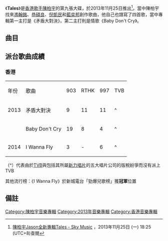 {{Album infobox | <!-- See Wikipedia:WikiProject_Albums -->
|  Name        = Tales
|  Type        = [[專輯|專輯]]
|  Artist      = [[陳柏宇|陳柏宇]]
|  Cover       = 陳柏宇 Tales.jpg
|  Released    = 2013年11月25日
|  Recorded    = 2013年
|  Genre       = [[粵語流行音樂|粵語流行音樂]]
|  Length      = 38:18
|  Label       = [[索尼音樂娛樂_(香港)|索尼音樂娛樂 (香港)]]
|  Number      = 
|  Producer    = 見[[#曲目|曲目列表]]
|  Last album  = [[The_Next_Moment|The Next Moment]] <br />（2013年）
|  This album  = '''Tales'''<br />（2013年）
|  Next album  = [[陳柏宇TALES演唱會2013/14|陳柏宇TALES演唱會2013/14]] <br />（2014年）
}}
《'''Tales'''》是[[香港|香港]][[歌手|歌手]][[陳柏宇|陳柏宇]]的第九張大碟，於2013年11月25日推出<ref name="sky">[http://skymusic.com.hk/?p=42946 陳柏宇Jason全新專輯Tales - Sky Music] {{Wayback|url=http://skymusic.com.hk/?p=42946 |date=20170929232556 }}，2013年11月25日 (一) 18:25 (UTC+8)查閱{{zh-hant}}</ref>。當中陳柏宇找來[[馮翰銘|馮翰銘]]、[[恭碩良|恭碩良]]、[[倪凱民|倪凱民]]和[[藍奕邦|藍奕邦]]創作歌曲，他自己也譜寫了四首歌，當中專輯第一主打是《矛盾大對決》，第二主打則是情歌《Baby Don't Cry》。

==曲目==
{{Tracklist
| total_length = 38:18

| title1 = 死神來了
| music1 = [[何山_(音樂人)|何山]]
| lyrics1 = [[梁栢堅_(填詞人)|梁栢堅]]
| arranger1 = [[馮翰銘|馮翰銘]]<br>何山
| producer1 = 馮翰銘<br>何山
| longnote1 = 死神聲演：[[陳偉霖|WilliamOutcast]]
| length1 = 3:43

| title2 = 亳無餘地
| music2 = [[恭碩良|恭碩良]]<br>[[倪凱民|倪凱民]]
| lyrics2 = [[喬星|喬星]]
| arranger2 = 恭碩良<br>倪凱民
| producer2 = 恭碩良<br>倪凱民
| longnote2 = 
| length2 = 3:43

| title3 = 倒流
| music3 = 倪凱民<br>[[Curtis_Richa|Curtis Richa]]<br>[[Johan_"Jones"_Wetterberg|Johan "Jones" Wetterberg]]
| lyrics3 = [[多多_(填詞人)|多多]]
| arranger3 = 恭碩良<br>倪凱民
| producer3 = 恭碩良<br>倪凱民
| longnote3 = 
| length3 = 3:27

| title4 = 測謊機
| music4 = [[陳柏宇|陳柏宇]]
| lyrics4 = 梁栢堅
| arranger4 = [[周錫漢|周錫漢]]
| producer4 = 馮翰銘
| longnote4 = 
| length4 = 3:21

| title5 = I Wanna Fly
| music5 = 恭碩良<br>陳柏宇
| lyrics5 = 喬星
| arranger5 = 恭碩良<br>倪凱民
| producer5 = 恭碩良<br>倪凱民
| longnote5 = 第三主打
| length5 = 4:23

| title6 = 矛盾大對決
| music6 = 恭碩良<br>倪凱民<br>馮翰銘
| lyrics6 = 梁栢堅
| arranger6 = 恭碩良<br>倪凱民<br>馮翰銘
| producer6 = 恭碩良<br>倪凱民<br>馮翰銘
| longnote6 = 第一主打
| length6 = 4:08

| title7 = Baby Don't Cry
| music7 = 陳柏宇
| lyrics7 = [[Tim_Lui|Tim Lui]]
| arranger7 = 馮翰銘
| producer7 = 馮翰銘
| longnote7 = 第二主打
| length7 = 3:34

| title8 = 籌碼
| music8 = 倪凱民<br>陳柏宇
| lyrics8 = [[楊熙_(填詞人)|楊熙]]
| arranger8 = 倪凱民
| producer8 = 恭碩良<br>倪凱民
| longnote8 = 
| length8 = 3:23

| title9 = 黑馬王子
| music9 = [[藍奕邦|藍奕邦]]
| lyrics9 = 藍奕邦
| arranger9 = 何山
| producer9 = 馮翰銘<br>何山
| longnote9 = 
| length9 = 4:47

| title10 = Let It Go
| music10 = 恭碩良<br>陳柏宇
| lyrics10 = 楊熙
| arranger10 = 恭碩良<br>倪凱民
| producer10 = 恭碩良<br>倪凱民
| longnote10 = 
| length10 = 3:43
}}

==派台歌曲成績==
===香港===
{| class="wikitable" 
|- 
| 年份 || 歌曲 ||903||RTHK||997||TVB
|-
| 2013 || 矛盾大對決 || 9 || 11 || 11 || ^ 
|-
|  || Baby Don't Cry || 19 || 8 || 4 || ^ 
|-
| 2014 || I Wanna Fly || 3 || - || 6 || ^ 
|}

（^）代表由於[[TVB|TVB]]與包括其所屬[[新力唱片|新力唱片]]的五大唱片公司的版稅紛爭而沒有派上TVB

其他流行榜：《I Wanna Fly》於新城電台「勁爆兒歌榜」獲'''冠軍'''位置

== 備註 ==
<div class="references-small">
<references></references>
</div>
{{陳柏宇}}

[[Category:陳柏宇音樂專輯|Category:陳柏宇音樂專輯]]
[[Category:2013年音樂專輯|Category:2013年音樂專輯]]
[[Category:香港音樂專輯|Category:香港音樂專輯]]